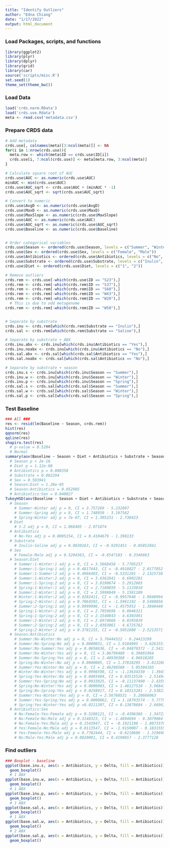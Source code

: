 ```yaml
---
title: "Identify Outliers"
author: "Edna Chiang"
date: "1/17/2022"
output: html_document
---
```


### Load Packages, scripts, and functions
```r
library(ggplot2)
library(plyr)
library(dplyr)
library(grid)
library(car)
source('scripts/misc.R')
set.seed(1)
theme_set(theme_bw())
```

### Load Data
```r
load('crds.norm.RData')
load('crds.use.Rdata')
meta <- read.csv('metadata.csv')
```

### Prepare CRDS data
```r
# Add metadata
crds.use[, colnames(meta)[3:ncol(meta)]] <- NA
for(i in 1:nrow(crds.use)){
  meta.row <- which(meta$ID == crds.use$ID[i])
  crds.use[i, 7:ncol(crds.use)] <- meta[meta.row, 3:ncol(meta)]
}

# Calculate square root of AUC
crds.use$AUC <- as.numeric(crds.use$AUC)
minAUC <- min(crds.use$AUC)
crds.use$AUC_sqrt <- crds.use$AUC + (minAUC * -1)
crds.use$AUC_sqrt <- sqrt(crds.use$AUC_sqrt)

# Convert to numeric
crds.use$AvgD <- as.numeric(crds.use$AvgD)
crds.use$MaxD <- as.numeric(crds.use$MaxD)
crds.use$MaxSlope <- as.numeric(crds.use$MaxSlope)
crds.use$AUC <- as.numeric(crds.use$AUC)
crds.use$AUC_sqrt <- as.numeric(crds.use$AUC_sqrt)
crds.use$Baseline <- as.numeric(crds.use$Baseline)


# Order categorical variables
crds.use$Season <- ordered(crds.use$Season, levels = c("Summer", "Winter", "Spring"))
crds.use$Sex <- ordered(crds.use$Sex, levels = c("Female", "Male"))
crds.use$Antibiotics <- ordered(crds.use$Antibiotics, levels = c("No", "Yes"))
crds.use$Substrate <- ordered(crds.use$Substrate, levels = c("Inulin", "Saline"))
crds.use$Diet <- ordered(crds.use$Diet, levels = c("1", "2"))

# Remove outliers
crds.rem <- crds.use[-which(crds.use$ID == "S23"),]
crds.rem <- crds.rem[-which(crds.rem$ID == "S37"),]
crds.rem <- crds.rem[-which(crds.rem$ID == "S60"),]
crds.rem <- crds.rem[-which(crds.rem$ID == "W43"),]
crds.rem <- crds.rem[-which(crds.rem$ID == "W20"),]
  # This is due to odd metagenome
crds.rem <- crds.rem[-which(crds.rem$ID == "W50"),]


# Separate by substrate
crds.inu <- crds.rem[which(crds.rem$Substrate == "Inulin"),]
crds.sal <- crds.rem[which(crds.rem$Substrate == "Saline"),]

# Separate by substrate + ABX
crds.inu.abx <- crds.inu[which(crds.inu$Antibiotics == "Yes"),]
crds.inu.noabx <- crds.inu[which(crds.inu$Antibiotics == "No"),]
crds.sal.abx <- crds.sal[which(crds.sal$Antibiotics == "Yes"),]
crds.sal.noabx <- crds.sal[which(crds.sal$Antibiotics == "No"),]

# Separate by substrate + season
crds.inu.s <- crds.inu[which(crds.inu$Season == "Summer"),]
crds.inu.w <- crds.inu[which(crds.inu$Season == "Winter"),]
crds.inu.p <- crds.inu[which(crds.inu$Season == "Spring"),]
crds.sal.s <- crds.sal[which(crds.sal$Season == "Summer"),]
crds.sal.w <- crds.sal[which(crds.sal$Season == "Winter"),]
crds.sal.p <- crds.sal[which(crds.sal$Season == "Spring"),]

```



### Test Baseline
```r
### All ###
res <- resid(lm(Baseline ~ Season, crds.rem))
hist(res)
qqnorm(res)
qqline(res)
shapiro.test(res)
  # p-value = 0.5284
  # Normal
summary(aov(Baseline ~ Season + Diet + Antibiotics + Substrate + Season*Diet + Season*Antibiotics + Antibiotics*Sex, crds.rem))
  # Season p < 2e-16
  # Diet p = 1.12e-08
  # Antibiotics p = 0.000358
  # Substrate = 0.082294
  # Sex = 0.503941
  # Season:Diet = 1.28e-05
  # Season:Antibiotics = 0.052905
  # Antibiotics:Sex = 0.040027
TukeyHSD(aov(Baseline ~ Season + Diet + Antibiotics + Substrate + Season*Diet + Season*Antibiotics + Antibiotics*Sex, crds.rem), conf.level = 0.95)
  # Season
    # Summer-Winter adj p = 0, CI = 3.757269 - 5.232897
    # Summer-Spring adj p = 0, CI = 1.748950 - 3.197562
    # Spring-Winter adj p = 7e-07, CI = 1.305231 - 2.738423
  # Diet
    # 1-2 adj p = 0, CI = 1.068405 - 2.071874
  # Antibiotics
    # No-Yes adj p = 0.0005154, CI = 0.4104679 - 1.398133
  # Substrate
    # Inulin-Saline adj p = 0.0830163, CI = -0.9291451 - 0.05852041
  # Sex
    # Female-Male adj p = 0.5204363, CI = -0.6547183 - 0.3346663
  # Season:Diet
    # Summer:1-Winter:1 adj p = 0, CI = 3.5868458 - 5.7705237
    # Summer:1-Spring:1 adj p = 0.4817443, CI = -0.4918827 - 2.0177852
    # Summer:1-Summer:2 adj p = 0.4966403, CI = -0.5331201 - 2.1325738
    # Summer:1-Winter:2 adj p = 0, CI = 3.6362841 - 6.6902201
    # Summer:1-Spring:2 adj p = 0, CI = 3.0190674 - 5.2912685
    # Spring:1-Winter:1 adj p = 0, CI = 2.7180859 - 5.1133810
    # Summer:2-Winter:1 adj p = 0, CI = 2.5998049 - 5.1581109
    # Winter:1-Winter:2 adj p = 0.9282411, CI = -0.9957646 - 1.9648994
    # Spring:2-Winter:1 adj p = 0.7064592, CI = -1.5961192 - 0.5490856
    # Summer:2-Spring:1 adj p = 0.9999996, CI = -1.4575952 - 1.3840440
    # Spring:1-Winter:2 adj p = 0, CI = 2.7959696 - 6.0046321
    # Spring:1-Spring:2 adj p = 0, CI = 2.1540843 - 4.6303491
    # Summer:2-Winter:2 adj p = 0, CI = 2.6974666 - 6.0295839
    # Summer:2-Spring:2 adj p = 0, CI = 2.0383061 - 4.6725762
    # Spring:2-Winter:2 adj p = 0.3781155, CI = -0.5051888 - 2.5213571
  # Season:Antibiotics
    # Summer:No-Winter:No adj p = 0, CI = 3.76444322 - 6.24423299
    # Summer:No-Spring:No adj p = 0.0000031, CI = 1.9104995 - 3.62615516
    # Summer:No-Summer:Yes adj p = 0.0658636, CI = -0.04870372 - 2.54135222
    # Summer:No-Winter:Yes adj p = 0, CI = 3.86799480 - 6.39891964
    # Summer:No-Spring:Yes adj p = 0, CI = 2.48939308 - 4.96918285
    # Spring:No-Winter:No adj p = 0.0000005, CI = 1.37818295 - 3.81328816
    # Summer:Yes-Winter:No adj p = 0, CI = 2.46298588 - 5.05304183
    # Winter:No-Winter:Yes adj p = 0.9996598, CI = -1.13634330 - 1.39458153
    # Spring:Yes-Winter:No adj p = 0.0403404, CI = 0.03515526 - 2.51494503
    # Summer:Yes-Spring:No adj p = 0.0933025, CI = -0.11137490 - 2.43593150
    # Spring:No-Winter:Yes adj p = 0.0000003, CI = 1.48127510 - 3.96843424
    # Spring:No-Spring:Yes adj p = 0.0258917, CI = 0.10313281 - 2.53823802
    # Summer:Yes-Winter:Yes adj p = 0, CI = 2.56760531 - 5.20666063
    # Summer:Yes-Spring:Yes adj p = 0.0000062, CI = 1.18793574 - 3.77799168
    # Spring:Yes-Winter:Yes adj p =0.0211397, CI = 0.13870684 - 2.66963167
  # Antibiotics:Sex
    # No:Female-Yes:Female adj p = 0.5288121, CI = -0.4306366 - 1.3472318
    # No:Female-No:Male adj p = 0.3148323, CI = -1.4894694 - 0.3079084
    # No:Female-Yes:Male adj p = 0.1543947, CI = -0.1921196 - 1.8073370
    # Yes:Female-No:Male adj p = 0.0113547, CI = -1.9150007 - 0.1831555
    # Yes:Female-Yes:Male adj p = 0.7782444, CI = -0.6210686 - 1.3196909
    # No:Male-Yes:Male adj p = 0.0020091, CI = 0.4190657 - 2.3777128

```

### Find outliers
```r
### Boxplot - baseline
ggplot(base.inu.s, aes(x = Antibiotics, y = Delta, fill = Antibiotics)) +
  geom_boxplot()
  # 1 ABX
ggplot(base.inu.w, aes(x = Antibiotics, y = Delta, fill = Antibiotics)) +
  geom_boxplot()
  # 1 ABX
ggplot(base.inu.p, aes(x = Antibiotics, y = Delta, fill = Antibiotics)) +
  geom_boxplot()
  # 1 ABX
ggplot(base.sal.s, aes(x = Antibiotics, y = Delta, fill = Antibiotics)) +
  geom_boxplot()
  # 1 ABX
ggplot(base.sal.w, aes(x = Antibiotics, y = Delta, fill = Antibiotics)) +
  geom_boxplot()
  # 2 ABX
ggplot(base.sal.p, aes(x = Antibiotics, y = Delta, fill = Antibiotics)) +
  geom_boxplot()
```

